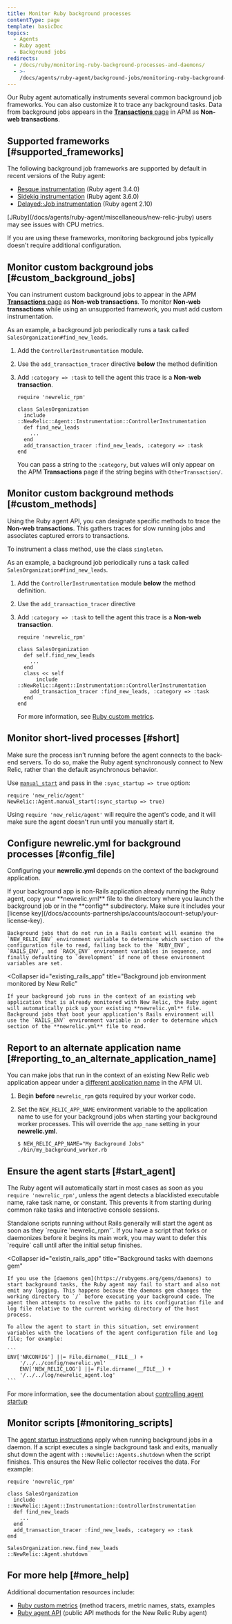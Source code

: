 ```yaml
---
title: Monitor Ruby background processes
contentType: page
template: basicDoc
topics:
  - Agents
  - Ruby agent
  - Background jobs
redirects:
  - /docs/ruby/monitoring-ruby-background-processes-and-daemons/
  - >-
    /docs/agents/ruby-agent/background-jobs/monitoring-ruby-background-processes-daemons/
---
```


Our Ruby agent automatically instruments several common background job frameworks. You can also customize it to trace any background tasks. Data from background jobs appears in the [**Transactions** page](/docs/apm/applications-menu/monitoring/transactions-page) in APM as **Non-web transactions**.

## Supported frameworks [#supported_frameworks]

The following background job frameworks are supported by default in recent versions of the Ruby agent:

* [Resque instrumentation](/docs/agents/ruby-agent/background-jobs/resque-instrumentation) (Ruby agent 3.4.0)
* [Sidekiq instrumentation](/docs/agents/ruby-agent/background-jobs/sidekiq-instrumentation) (Ruby agent 3.6.0)
* [Delayed::Job instrumentation](/docs/agents/ruby-agent/background-jobs/delayedjob) (Ruby agent 2.10)

<Callout variant="important">
  [JRuby](/docs/agents/ruby-agent/miscellaneous/new-relic-jruby) users may see issues with CPU metrics.
</Callout>

If you are using these frameworks, monitoring background jobs typically doesn't require additional configuration.

## Monitor custom background jobs [#custom_background_jobs]

You can instrument custom background jobs to appear in the APM [**Transactions** page](/docs/apm/applications-menu/monitoring/transactions-page) as **Non-web transactions**. To monitor **Non-web transactions** while using an unsupported framework, you must add custom instrumentation.

As an example, a background job periodically runs a task called `SalesOrganization#find_new_leads`.

1. Add the `ControllerInstrumentation` module.
2. Use the `add_transaction_tracer` directive **below** the method definition
3. Add `:category => :task` to tell the agent this trace is a **Non-web transaction**.

   ```
   require 'newrelic_rpm' 

   class SalesOrganization
     include 
   ::NewRelic::Agent::Instrumentation::ControllerInstrumentation 
     def find_new_leads 
       ... 
     end 
     add_transaction_tracer :find_new_leads, :category => :task 
   end
   ```

   You can pass a string to the `:category`, but values will only appear on the APM **Transactions** page if the string begins with `OtherTransaction/`.

## Monitor custom background methods [#custom_methods]

Using the Ruby agent API, you can designate specific methods to trace the **Non-web transactions**. This gathers traces for slow running jobs and associates captured errors to transactions.

To instrument a class method, use the class `singleton`.

As an example, a background job periodically runs a task called `SalesOrganization#find_new_leads`.

1. Add the `ControllerInstrumentation` module **below** the method definition.
2. Use the `add_transaction_tracer` directive
3. Add `:category => :task` to tell the agent this trace is a **Non-web transaction**.

   ```
   require 'newrelic_rpm' 

   class SalesOrganization 
     def self.find_new_leads
       ... 
     end 
     class << self 
         include 
   ::NewRelic::Agent::Instrumentation::ControllerInstrumentation 
       add_transaction_tracer :find_new_leads, :category => :task 
     end 
   end
   ```

   For more information, see [Ruby custom metrics](/docs/agents/ruby-agent/features/ruby-custom-metrics).

## Monitor short-lived processes [#short]

Make sure the process isn't running before the agent connects to the back-end servers. To do so, make the Ruby agent synchronously connect to New Relic, rather than the default asynchronous behavior.

Use [`manual_start`](http://www.rubydoc.info/github/newrelic/rpm/NewRelic%2FAgent%3Amanual_start) and pass in the `:sync_startup => true` option:

```
require 'new_relic/agent' 
NewRelic::Agent.manual_start(:sync_startup => true)
```

Using `require 'new_relic/agent'` will require the agent's code, and it will make sure the agent doesn't run until you manually start it.

## Configure newrelic.yml for background processes [#config_file]

Configuring your **newrelic.yml** depends on the context of the background application.

<CollapserGroup>
  <Collapser
    id="non_rails"
    title="Non-Rails background application"
  >
    If your background app is non-Rails application already running the Ruby agent, copy your **newrelic.yml** file to the directory where you launch the background job or in the **config** subdirectory. Make sure it includes your [license key](/docs/accounts-partnerships/accounts/account-setup/your-license-key).

    Background jobs that do not run in a Rails context will examine the `NEW_RELIC_ENV` environment variable to determine which section of the configuration file to read, falling back to the `RUBY_ENV`, `RAILS_ENV`, and `RACK_ENV` environment variables in sequence, and finally defaulting to `development` if none of these environment variables are set.
  </Collapser>

  <Collapser
    id="existing_rails_app"
    title="Background job environment monitored by New Relic"
  >
    If your background job runs in the context of an existing web application that is already monitored with New Relic, the Ruby agent will automatically pick up your existing **newrelic.yml** file. Background jobs that boot your application's Rails environment will use the `RAILS_ENV` environment variable in order to determine which section of the **newrelic.yml** file to read.
  </Collapser>
</CollapserGroup>

## Report to an alternate application name [#reporting_to_an_alternate_application_name]

You can make jobs that run in the context of an existing New Relic web application appear under a [different application name](/docs/apm/new-relic-apm/installation-configuration/naming-your-application) in the APM UI.

1. Begin **before** `newrelic_rpm` gets required by your worker code.
2. Set the `NEW_RELIC_APP_NAME` environment variable to the application name to use for your background jobs when starting your background worker processes. This will override the `app_name` setting in your **newrelic.yml**.

   ```
   $ NEW_RELIC_APP_NAME="My Background Jobs" 
   ./bin/my_background_worker.rb
   ```

## Ensure the agent starts [#start_agent]

The Ruby agent will automatically start in most cases as soon as you `require 'newrelic_rpm'`, unless the agent detects a blacklisted executable name, rake task name, or constant. This prevents it from starting during common rake tasks and interactive console sessions.

<CollapserGroup>
  <Collapser
    id="non_rails_standalone"
    title="Non-Rails standalone script"
  >
    Standalone scripts running without Rails generally will start the agent as soon as they `require 'newrelic_rpm'`. If you have a script that forks or daemonizes before it begins its main work, you may want to defer this `require` call until after the initial setup finishes.
  </Collapser>

  <Collapser
    id="existin_rails_app"
    title="Background tasks with daemons gem"
  >
    If you use the [daemons gem](https://rubygems.org/gems/daemons) to start background tasks, the Ruby agent may fail to start and also not emit any logging. This happens because the daemons gem changes the working directory to `/` before executing your background code. The agent then attempts to resolve the paths to its configuration file and log file relative to the current working directory of the host process.

    To allow the agent to start in this situation, set environment variables with the locations of the agent configuration file and log file; for example:

    ```
    ENV['NRCONFIG'] ||= File.dirname(__FILE__) + 
        '/../../config/newrelic.yml' 
        ENV['NEW_RELIC_LOG'] ||= File.dirname(__FILE__) + 
        '/../../log/newrelic_agent.log'
    ```
  </Collapser>
</CollapserGroup>

For more information, see the documentation about [controlling agent startup](/docs/agents/ruby-agent/troubleshooting/controlling-when-ruby-agent-starts)

## Monitor scripts [#monitoring_scripts]

The [agent startup instructions](#start_agent) apply when running background jobs in a daemon. If a script executes a single background task and exits, manually shut down the agent with `::NewRelic::Agents.shutdown` when the script finishes. This ensures the New Relic collector receives the data. For example:

```
require 'newrelic_rpm' 

class SalesOrganization 
  include 
::NewRelic::Agent::Instrumentation::ControllerInstrumentation 
  def find_new_leads 
    ...
  end 
  add_transaction_tracer :find_new_leads, :category => :task 
end 

SalesOrganization.new.find_new_leads 
::NewRelic::Agent.shutdown
```

## For more help [#more_help]

Additional documentation resources include:

* [Ruby custom metrics](/docs/agents/ruby-agent/features/ruby-custom-metrics) (method tracers, metric names, stats, examples
* [Ruby agent API](/docs/agents/ruby-agent/installation-and-configuration/ruby-agent-api) (public API methods for the New Relic Ruby agent)
